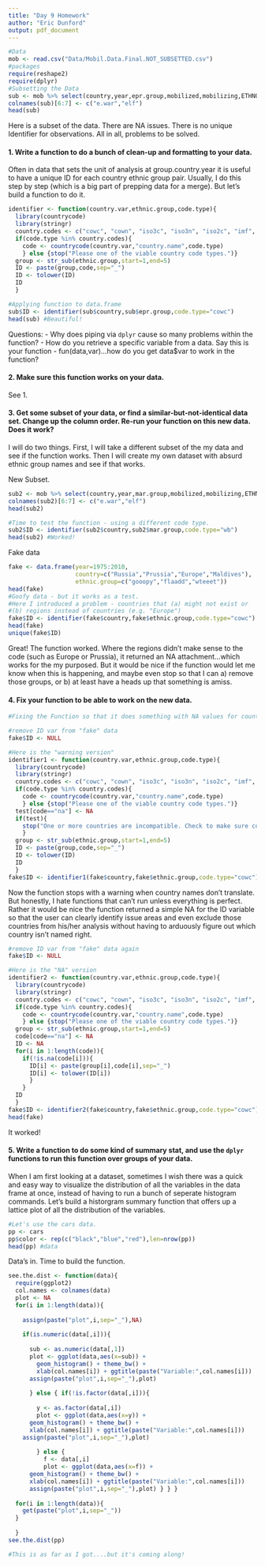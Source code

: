 ```yaml
---
title: "Day 9 Homework"
author: "Eric Dunford"
output: pdf_document
---
```

```r
#Data
mob <- read.csv("Data/Mobil.Data.Final.NOT_SUBSETTED.csv")
#packages
require(reshape2)
require(dplyr)
#Subsetting the Data
sub <- mob %>% select(country,year,epr.group,mobilized,mobilizing,ETHNOWAR,ELF) %>% filter(!is.na(epr.group))
colnames(sub)[6:7] <- c("e.war","elf")
head(sub)
```

Here is a subset of the data. There are NA issues. There is no unique Identifier for observations. All in all, problems to be solved. 

#### 1. Write a function to do a bunch of clean-up and formatting to your data.

Often in data that sets the unit of analysis at group.country.year it is useful to have a unique ID for each country ethnic group pair. Usually, I do this step by step (which is a big part of prepping data for a merge). But let's build a function to do it.

```r
identifier <- function(country.var,ethnic.group,code.type){
  library(countrycode)
  library(stringr)
  country.codes <- c("cowc", "cown", "iso3c", "iso3n", "iso2c", "imf", "fips104", "fao", "ioc", "un", "wb")
  if(code.type %in% country.codes){
    code <- countrycode(country.var,"country.name",code.type)
    } else {stop("Please one of the viable country code types.")}
  group <- str_sub(ethnic.group,start=1,end=5)
  ID <- paste(group,code,sep="_")
  ID <- tolower(ID)
  ID
  }

#Applying function to data.frame
sub$ID <- identifier(sub$country,sub$epr.group,code.type="cowc")
head(sub) #Beautiful!
```

Questions:
  - Why does piping via `dplyr` cause so many problems within the function?
  - How do you retrieve a specific variable from a data. Say this is your function - fun(data,var)...how do you get data$var to work in the function?

#### 2. Make sure this function works on your data.

See 1.

#### 3. Get some subset of your data, or find a similar-but-not-identical data set.  Change up the column order.  Re-run your function on this new data.  Does it work?

I will do two things. First, I will take a different subset of the my data and see if the function works. Then I will create my own dataset with absurd ethnic group names and see if that works.

New Subset. 
```r
sub2 <- mob %>% select(country,year,mar.group,mobilized,mobilizing,ETHNOWAR,ELF) %>% filter(!is.na(mar.group))
colnames(sub2)[6:7] <- c("e.war","elf")
head(sub2)

#Time to test the function - using a different code type.
sub2$ID <- identifier(sub2$country,sub2$mar.group,code.type="wb")
head(sub2) #Worked!
```

Fake data
```r
fake <- data.frame(year=1975:2010,
                   country=c("Russia","Prussia","Europe","Maldives"),
                   ethnic.group=c("gooopy","flaadd","wteeet"))
head(fake)
#Goofy data - but it works as a test.
#Here I introduced a problem - countries that (a) might not exist or
#(b) regions instead of countries (e.g. "Europe")
fake$ID <- identifier(fake$country,fake$ethnic.group,code.type="cowc")
head(fake)
unique(fake$ID)
```

Great! The function worked. Where the regions didn't make sense to the code (such as Europe or Prussia), it returned an NA attachment...which works for the my purposed. But it would be nice if the function would let me know when this is happening, and maybe even stop so that I can a) remove those groups, or b) at least have a heads up that something is amiss. 

#### 4. Fix your function to be able to work on the new data.

```r
#Fixing the Function so that it does something with NA values for country (i.e. if the country isn't accounted for in the countrycode package).

#remove ID var from "fake" data
fake$ID <- NULL

#Here is the "warning version"
identifier1 <- function(country.var,ethnic.group,code.type){
  library(countrycode)
  library(stringr)
  country.codes <- c("cowc", "cown", "iso3c", "iso3n", "iso2c", "imf", "fips104", "fao", "ioc", "un", "wb")
  if(code.type %in% country.codes){
    code <- countrycode(country.var,"country.name",code.type)
    } else {stop("Please one of the viable country code types.")}
  test[code=="na"] <- NA
  if(test){
    stop("One or more countries are incompatible. Check to make sure country names follow conventional spelling or that region have not been accidentally included in the vector.\n")
    }
  group <- str_sub(ethnic.group,start=1,end=5)
  ID <- paste(group,code,sep="_")
  ID <- tolower(ID)
  ID
  }
fake$ID <- identifier1(fake$country,fake$ethnic.group,code.type="cowc") 
```

Now the function stops with a warning when country names don't translate. But honestly, I hate functions that can't run unless everything is perfect. Rather it would be nice the function returned a simple NA for the ID variable so that the user can clearly identify issue areas and even exclude those countries from his/her analysis without having to arduously figure out which country isn't named right. 

```r
#remove ID var from "fake" data again
fake$ID <- NULL

#Here is the "NA" version
identifier2 <- function(country.var,ethnic.group,code.type){
  library(countrycode)
  library(stringr)
  country.codes <- c("cowc", "cown", "iso3c", "iso3n", "iso2c", "imf", "fips104", "fao", "ioc", "un", "wb")
  if(code.type %in% country.codes){
    code <- countrycode(country.var,"country.name",code.type)
    } else {stop("Please one of the viable country code types.")}
  group <- str_sub(ethnic.group,start=1,end=5)
  code[code=="na"] <- NA
  ID <- NA
  for(i in 1:length(code)){
    if(!is.na(code[i])){
      ID[i] <- paste(group[i],code[i],sep="_")
      ID[i] <- tolower(ID[i])
      }
    }
  ID
  }
fake$ID <- identifier2(fake$country,fake$ethnic.group,code.type="cowc") 
head(fake)
```

It worked!

#### 5. Write a function to do some kind of summary stat, and use the `dplyr` functions to run this function over groups of your data.

When I am first looking at a dataset, sometimes I wish there was a quick and easy way to visualize the distribution of all the variables in the data frame at once, instead of having to run a bunch of seperate histogram commands. Let's build a historgram summary function that offers up a lattice plot of all the distribution of the variables. 

```r
#Let's use the cars data.
pp <- cars
pp$color <- rep(c("black","blue","red"),len=nrow(pp))
head(pp) #data
```

Data's in. Time to build the function.

```r

see.the.dist <- function(data){
  require(ggplot2)
  col.names <- colnames(data)
  plot <- NA
  for(i in 1:length(data)){
    
    assign(paste("plot",i,sep="_"),NA)
    
    if(is.numeric(data[,i])){
      
      sub <- as.numeric(data[,1])
      plot <- ggplot(data,aes(x=sub)) + 
        geom_histogram() + theme_bw() +
        xlab(col.names[i]) + ggtitle(paste("Variable:",col.names[i])) 
      assign(paste("plot",i,sep="_"),plot)
      
      } else { if(!is.factor(data[,i])){
        
        y <- as.factor(data[,i])
        plot <- ggplot(data,aes(x=y)) + 
      geom_histogram() + theme_bw() +
      xlab(col.names[i]) + ggtitle(paste("Variable:",col.names[i])) 
    assign(paste("plot",i,sep="_"),plot)
    
        } else {
          f <- data[,i]
          plot <- ggplot(data,aes(x=f)) + 
      geom_histogram() + theme_bw() +
      xlab(col.names[i]) + ggtitle(paste("Variable:",col.names[i])) 
      assign(paste("plot",i,sep="_"),plot) } } } 
  
  for(i in 1:length(data)){
    get(paste("plot",i,sep="_"))
  }
    
  }
see.the.dist(pp)

#This is as far as I got....but it's coming along!
```



